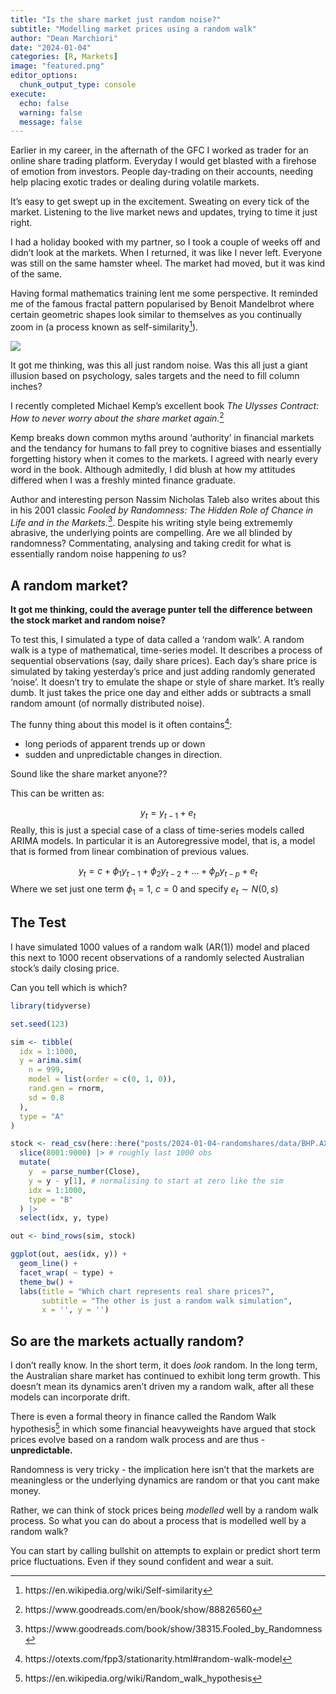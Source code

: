 ```yaml
---
title: "Is the share market just random noise?"  
subtitle: "Modelling market prices using a random walk"
author: "Dean Marchiori"
date: "2024-01-04"
categories: [R, Markets]
image: "featured.png"
editor_options: 
  chunk_output_type: console
execute: 
  echo: false
  warning: false 
  message: false
---  
```


Earlier in my career, in the afternath of the GFC I worked as trader for an online share trading platform. 
Everyday I would get blasted with a firehose of emotion from investors. People day-trading
on their accounts, needing help placing exotic trades or dealing during volatile 
markets.   

It's easy to get swept up in the excitement. Sweating on every tick of
the market. Listening to the live market news and updates, trying to time it just right.  

I had a holiday booked with my partner, so I took a couple of weeks off and didn't look at the markets. When I returned, it was like I never left. Everyone was still on the same hamster wheel. The market had moved, but it was kind of the same. 

Having formal mathematics training lent me some perspective. It reminded me of the famous
fractal pattern popularised by Benoit Mandelbrot where certain geometric shapes look
similar to themselves as you continually zoom in (a process known as self-similarity[^1]). 


![](img/selfsim.gif)  

It got me thinking, was this all just random noise. Was this all just a giant illusion based
on psychology, sales targets and the need to fill column inches?  

I recently completed Michael Kemp's excellent book *The Ulysses Contract: How to never worry about the share market again.*[^2]  

Kemp breaks down common myths around 'authority' in financial markets and the tendancy for 
humans to fall prey to cognitive biases and essentially forgetting history when it
comes to the markets. I agreed with nearly every word in the book. Although admitedly, 
I did blush at how my attitudes differed when I was a freshly minted finance 
graduate. 

Author and interesting person Nassim Nicholas Taleb also writes about this in his 2001
classic *Fooled by Randomness: The Hidden Role of Chance in Life and in the Markets.*[^3]. 
Despite his writing style being extrememly abrasive, the underlying points are 
compelling. Are we all blinded by randomness? Commentating, analysing and taking
credit for what is essentially random noise happening *to* us?  


## A random market?   

**It got me thinking, could the average punter tell the difference
between the stock market and random noise?**  

To test this, I simulated a type of data called a 'random walk'. A random walk
is a type of mathematical, time-series model. It describes a process of sequential
observations (say, daily share prices). Each day's share price is simulated by taking 
yesterday's price and just adding randomly generated 'noise'. It doesn't try to emulate the shape
or style of share market. It's really dumb. It just takes the price one day 
and either adds or subtracts a small random amount (of normally distributed noise).  

The funny thing about this model is it often contains[^4]:

- long periods of apparent trends up or down
- sudden and unpredictable changes in direction.  

Sound like the share market anyone??  


This can be written as:

$$
y_t = y_{t-1} + e_t
$$
Really, this is just a special case of a class of time-series models called ARIMA models. 
In particular it is an Autoregressive model, that is, a model that is formed from linear combination of previous values. 

$$
y_t = c + \phi_1 y_{t-1} + \phi_2 y_{t-2} + ... + \phi_p y_{t-p} + e_t 
$$
Where we set just one term $\phi_1 = 1$, $c = 0$ and specify $e_t \sim N(0, s)$

## The Test  

I have simulated 1000 values of a random walk (AR(1)) model and placed this next to 
1000 recent observations of a randomly selected Australian stock's daily closing price.   

Can you tell which is which?  

```r
library(tidyverse)

set.seed(123)

sim <- tibble(
  idx = 1:1000,
  y = arima.sim(
    n = 999,
    model = list(order = c(0, 1, 0)),
    rand.gen = rnorm,
    sd = 0.8
  ),
  type = "A"
)

stock <- read_csv(here::here("posts/2024-01-04-randomshares/data/BHP.AX.csv")) |>
  slice(8001:9000) |> # roughly last 1000 obs
  mutate(
    y  = parse_number(Close),
    y = y - y[1], # normalising to start at zero like the sim
    idx = 1:1000,
    type = "B"
  ) |>
  select(idx, y, type)

out <- bind_rows(sim, stock)

ggplot(out, aes(idx, y)) +
  geom_line() +
  facet_wrap( ~ type) +
  theme_bw() + 
  labs(title = "Which chart represents real share prices?",
       subtitle = "The other is just a random walk simulation",
       x = '', y = '')

```

## So are the markets actually random?  

I don't really know. In the short term, it does *look* random. In the long term, the Australian share market has continued to exhibit long term growth. This doesn't mean its  dynamics aren't driven my a random walk, after all these models can incorporate drift. 

There is even a formal theory in finance called the Random Walk hypothesis[^5] in which some financial
heavyweights have argued that stock prices evolve based on a random walk process and are thus - **unpredictable.**  

Randomness is very tricky - the implication here isn't that the markets are meaningless or the 
underlying dynamics are random or that you cant make money. 

Rather, we can think of stock prices being *modelled* well by a random
walk process. So what you can do about a process that is modelled well by a random walk? 

You can start by calling bullshit on attempts to explain or predict short term price fluctuations. Even 
if they sound confident and wear a suit. 


[^1]: https://en.wikipedia.org/wiki/Self-similarity  

[^2]: https://www.goodreads.com/en/book/show/88826560  

[^3]: https://www.goodreads.com/book/show/38315.Fooled_by_Randomness  

[^4]: https://otexts.com/fpp3/stationarity.html#random-walk-model

[^5]: https://en.wikipedia.org/wiki/Random_walk_hypothesis